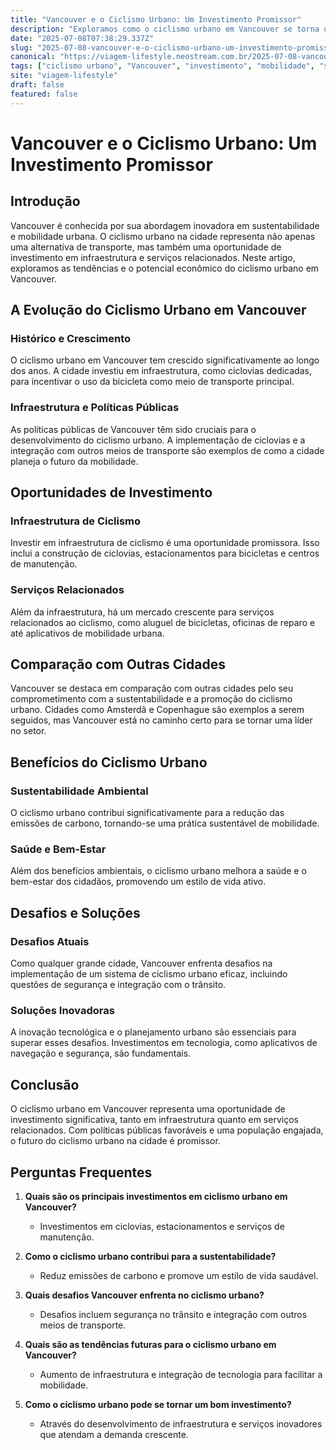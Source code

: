 ```yaml
---
title: "Vancouver e o Ciclismo Urbano: Um Investimento Promissor"
description: "Exploramos como o ciclismo urbano em Vancouver se torna um investimento promissor, destacando tendências e oportunidades."
date: "2025-07-08T07:38:29.337Z"
slug: "2025-07-08-vancouver-e-o-ciclismo-urbano-um-investimento-promissor"
canonical: "https://viagem-lifestyle.neostream.com.br/2025-07-08-vancouver-e-o-ciclismo-urbano-um-investimento-promissor"
tags: ["ciclismo urbano", "Vancouver", "investimento", "mobilidade", "sustentabilidade"]
site: "viagem-lifestyle"
draft: false
featured: false
---
```


# Vancouver e o Ciclismo Urbano: Um Investimento Promissor

## Introdução

Vancouver é conhecida por sua abordagem inovadora em sustentabilidade e mobilidade urbana. O ciclismo urbano na cidade representa não apenas uma alternativa de transporte, mas também uma oportunidade de investimento em infraestrutura e serviços relacionados. Neste artigo, exploramos as tendências e o potencial econômico do ciclismo urbano em Vancouver.

## A Evolução do Ciclismo Urbano em Vancouver

### Histórico e Crescimento

O ciclismo urbano em Vancouver tem crescido significativamente ao longo dos anos. A cidade investiu em infraestrutura, como ciclovias dedicadas, para incentivar o uso da bicicleta como meio de transporte principal.

### Infraestrutura e Políticas Públicas

As políticas públicas de Vancouver têm sido cruciais para o desenvolvimento do ciclismo urbano. A implementação de ciclovias e a integração com outros meios de transporte são exemplos de como a cidade planeja o futuro da mobilidade.

## Oportunidades de Investimento

### Infraestrutura de Ciclismo

Investir em infraestrutura de ciclismo é uma oportunidade promissora. Isso inclui a construção de ciclovias, estacionamentos para bicicletas e centros de manutenção.

### Serviços Relacionados

Além da infraestrutura, há um mercado crescente para serviços relacionados ao ciclismo, como aluguel de bicicletas, oficinas de reparo e até aplicativos de mobilidade urbana.

## Comparação com Outras Cidades

Vancouver se destaca em comparação com outras cidades pelo seu comprometimento com a sustentabilidade e a promoção do ciclismo urbano. Cidades como Amsterdã e Copenhague são exemplos a serem seguidos, mas Vancouver está no caminho certo para se tornar uma líder no setor.

## Benefícios do Ciclismo Urbano

### Sustentabilidade Ambiental

O ciclismo urbano contribui significativamente para a redução das emissões de carbono, tornando-se uma prática sustentável de mobilidade.

### Saúde e Bem-Estar

Além dos benefícios ambientais, o ciclismo urbano melhora a saúde e o bem-estar dos cidadãos, promovendo um estilo de vida ativo.

## Desafios e Soluções

### Desafios Atuais

Como qualquer grande cidade, Vancouver enfrenta desafios na implementação de um sistema de ciclismo urbano eficaz, incluindo questões de segurança e integração com o trânsito.

### Soluções Inovadoras

A inovação tecnológica e o planejamento urbano são essenciais para superar esses desafios. Investimentos em tecnologia, como aplicativos de navegação e segurança, são fundamentais.

## Conclusão

O ciclismo urbano em Vancouver representa uma oportunidade de investimento significativa, tanto em infraestrutura quanto em serviços relacionados. Com políticas públicas favoráveis e uma população engajada, o futuro do ciclismo urbano na cidade é promissor.

## Perguntas Frequentes

1. **Quais são os principais investimentos em ciclismo urbano em Vancouver?**
   - Investimentos em ciclovias, estacionamentos e serviços de manutenção.

2. **Como o ciclismo urbano contribui para a sustentabilidade?**
   - Reduz emissões de carbono e promove um estilo de vida saudável.

3. **Quais desafios Vancouver enfrenta no ciclismo urbano?**
   - Desafios incluem segurança no trânsito e integração com outros meios de transporte.

4. **Quais são as tendências futuras para o ciclismo urbano em Vancouver?**
   - Aumento de infraestrutura e integração de tecnologia para facilitar a mobilidade.

5. **Como o ciclismo urbano pode se tornar um bom investimento?**
   - Através do desenvolvimento de infraestrutura e serviços inovadores que atendam a demanda crescente.